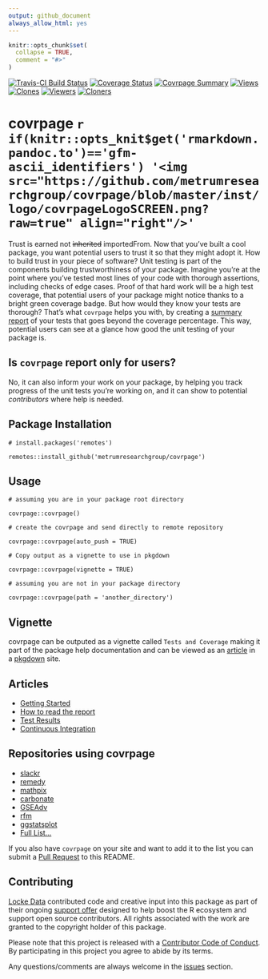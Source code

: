 ```yaml
---
output: github_document
always_allow_html: yes
---
```


<!-- README.md is generated from README.Rmd. Please edit that file -->

```r
knitr::opts_chunk$set(
  collapse = TRUE,
  comment = "#>"
)
```

[![Travis-CI Build Status](https://travis-ci.org/metrumresearchgroup/covrpage.svg?branch=master)](https://travis-ci.org/metrumresearchgroup/covrpage)
[![Coverage Status](https://img.shields.io/codecov/c/github/metrumresearchgroup/covrpage/master.svg)](https://codecov.io/github/metrumresearchgroup/covrpage?branch=master)
[![Covrpage Summary](https://covrpage.herokuapp.com/badge/metrumresearchgroup/covrpage)](https://covrpage.herokuapp.com/url/metrumresearchgroup/covrpage)
[![Views](http://ghtraffic.herokuapp.com/badge/views?owner=metrumresearchgroup&repo=covrpage)](https://github.com/metrumresearchgroup/covrpage/graphs/traffic)
[![Clones](http://ghtraffic.herokuapp.com/badge/clones?owner=metrumresearchgroup&repo=covrpage)](https://github.com/metrumresearchgroup/covrpage/graphs/traffic)
[![Viewers](http://ghtraffic.herokuapp.com/badge/viewers?owner=metrumresearchgroup&repo=covrpage)](https://github.com/metrumresearchgroup/covrpage/graphs/traffic)
[![Cloners](http://ghtraffic.herokuapp.com/badge/cloners?owner=metrumresearchgroup&repo=covrpage)](https://github.com/metrumresearchgroup/covrpage/graphs/traffic)

# covrpage `r if(knitr::opts_knit$get('rmarkdown.pandoc.to')=='gfm-ascii_identifiers') '<img src="https://github.com/metrumresearchgroup/covrpage/blob/master/inst/logo/covrpageLogoSCREEN.png?raw=true" align="right"/>'`

Trust is earned not ~~inherited~~ importedFrom. Now that you've built a cool package, you want potential users to trust it so that they might adopt it. How to build trust in your piece of software? Unit testing is part of the components building trustworthiness of your package. Imagine you're at the point where you've tested most lines of your code with thorough assertions, including checks of edge cases. Proof of that hard work will be a high test coverage, that potential users of your package might notice thanks to a bright green coverage badge. But how would they know your tests are thorough? That's what `covrpage` helps you with, by creating a [summary report](tests/README.md) of your tests that goes beyond the coverage percentage. This way, potential users can see at a glance how good the unit testing of your package is.

## Is `covrpage` report only for users?

No, it can also inform your work on your package, by helping you track progress of the unit tests you're working on, and it can show to potential _contributors_ where help is needed.

## Package Installation

```
# install.packages('remotes')

remotes::install_github('metrumresearchgroup/covrpage')
```

## Usage

```
# assuming you are in your package root directory

covrpage::covrpage()

# create the covrpage and send directly to remote repository

covrpage::covrpage(auto_push = TRUE)

# Copy output as a vignette to use in pkgdown

covrpage::covrpage(vignette = TRUE)

# assuming you are not in your package directory

covrpage::covrpage(path = 'another_directory')

```

## Vignette

covrpage can be outputed as a vignette called `Tests and Coverage` making it part of the package help documentation and can be viewed as an [article](https://metrumresearchgroup.github.io/covrpage/articles/tests_and_coverage.html) in a [pkgdown](https://github.com/r-lib/pkgdown) site.

## Articles

  - [Getting Started](https://metrumresearchgroup.github.io/covrpage/articles/get-started.html)
  - [How to read the report](https://metrumresearchgroup.github.io/covrpage/articles/how-to-read-covrpage-report.html)
  - [Test Results](https://metrumresearchgroup.github.io/covrpage/articles/Test_Results.html)
  - [Continuous Integration](https://metrumresearchgroup.github.io/covrpage/articles/Continuous_Integration.html)

## Repositories using covrpage

  - [slackr](https://github.com/hrbrmstr/slackr/tree/master/tests)
  - [remedy](https://github.com/thinkr-open/remedy/tree/master/tests)
  - [mathpix](https://github.com/jonocarroll/mathpix/tree/master/tests)
  - [carbonate](https://github.com/yonicd/carbonate/tree/master/tests)
  - [GSEAdv](https://github.com/llrs/GSEAdv/tree/master/tests)
  - [rfm](https://github.com/rsquaredacademy/rfm/tree/master/tests)
  - [ggstatsplot](https://github.com/IndrajeetPatil/ggstatsplot/tree/master/tests)
  - [Full List...](https://github.com/search?l=Markdown&o=desc&q=covrpage+filename%3AREADME.md+path%3Atests&s=indexed&type=Code)

If you also have `covrpage` on your site and want to add it to the list you can submit a [Pull Request](https://github.com/metrumresearchgroup/covrpage/pulls?utf8=%E2%9C%93&q=is%3Apr) to this README.

## Contributing

[Locke Data](https://itsalocke.com) contributed code and creative input into this package as part of their ongoing [support offer](https://itsalocke.com/blog/package-support-offer/) designed to help boost the R ecosystem and support open source contributors. All rights associated with the work are granted to the copyright holder of this package.

Please note that this project is released with a [Contributor Code of Conduct](CONDUCT.md). By participating in this project you agree to abide by its terms.

Any questions/comments are always welcome in the [issues](https://github.com/metrumresearchgroup/covrpage/issues) section.
